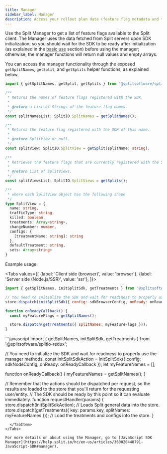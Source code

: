 ```yaml
---
title: Manager
sidebar_label: Manager
description: Access your rollout plan data (feature flag metadata and targeting rules) using the Manager object.
---
```

 
Use the Split Manager to get a list of feature flags available to the Split client. The Manager uses the data fetched from Split servers upon SDK initialization, so you should wait for the SDK to be ready after initialization (as explained in the [basic use](#basic-use) section) before using the manager; otherwise, the manager functions will return null values and empty arrays.

You can access the manager functionality through the exposed `getSplitNames`, `getSplit`, and `getSplits` helper functions, as explained below.

```typescript title="TypeScript"
import { getSplitNames, getSplit, getSplits } from '@splitsoftware/splitio-redux'

/** 
 * Returns the names of feature flags registered with the SDK.
 *
 * @return a List of Strings of the feature flag names.
 */
const splitNamesList: SplitIO.SplitNames = getSplitNames();

/**
 * Returns the feature flag registered with the SDK of this name.
 *
 * @return SplitView or null.
 */
const splitView: SplitIO.SplitView = getSplit(splitName: string);
 
/**
 * Retrieves the feature flags that are currently registered with the SDK.
 *
 * @return List of SplitViews.
 */
const splitViewsList: SplitIO.SplitViews = getSplits();

/**
 * where each SplitView object has the following shape
 */
type SplitView = {
  name: string,
  trafficType: string,
  killed: boolean,
  treatments: Array<string>,
  changeNumber: number,
  configs: {
    [treatmentName: string]: string
  },
  defaultTreatment: string,
  sets: Array<string>
}
```

Example usage:


<Tabs
  values={[
    {label: 'Client side (browser)', value: 'browser'},
    {label: 'Server side (Node.js/SSR)', value: 'ssr'},
  ]}>
  <TabItem value="browser">

```javascript
import { getSplitNames, initSplitSdk, getTreatments } from '@splitsoftware/splitio-redux';

// You need to initialize the SDK and wait for readiness to properly use the manager methods.
store.dispatch(initSplitSdk({ config: sdkBrowserConfig, onReady: onReadyCallback }));

function onReadyCallback() {
  const myFeatureFlags = getSplitNames();

  store.dispatch(getTreatments({ splitNames: myFeatureFlags }));
}
```
  </TabItem>
  <TabItem value="ssr">
```javascript
import { getSplitNames, initSplitSdk, getTreatments } from '@splitsoftware/splitio-redux';

// You need to initialize the SDK and wait for readiness to properly use the manager methods.
const initSplitSdkAction = initSplitSdk({ config: sdkNodeConfig, onReady: onReadyCallback });
let myFeatureNames = [];

function onReadyCallback() {
  myFeatureNames = getSplitNames();
}

// Remember that the actions should be dispatched per request, so the results are loaded to the store that you'll return for the requesting user/entity.
// The SDK should be ready by this point so it can evaluate immediately.
function requestHandler(params) {
  store.dispatch(initSplitSdkAction); // Loads Split general data into the store.
  store.dispatch(getTreatments({ key: params.key, splitNames: myFeatureNames })); // Load the treatments and configs into the store.
}
```
  </TabItem>
</Tabs>

For more details on about using the Manager, go to [JavaScript SDK Manager](https://help.split.io/hc/en-us/articles/360020448791-JavaScript-SDK#manager).